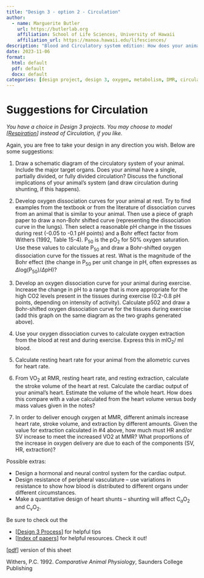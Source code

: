 ```yaml
---
title: "Design 3 - option 2 - Circulation"
author:
  - name: Marguerite Butler  
    url: https://butlerlab.org
    affiliation: School of Life Sciences, University of Hawaii
    affiliation_url: https://manoa.hawaii.edu/lifesciences/
description: "Blood and Circulatory system edition: How does your animalʻs circulation deliver enough oxygen to support its activities?"
date: 2023-11-06
format: 
  html: default 
  pdf: default
  docx: default
categories: [design project, design 3, oxygen, metabolism, DMR, circulation, blood, activity ]
---
```


# Suggestions for Circulation

_You have a choice in Design 3 projects. You may choose to model \[[Respiration](design3.qmd)\] instead of Circulation, if you like._

Again, you are free to take your design in any direction you wish.  Below are some suggestions:

1)  Draw a schematic diagram of the circulatory system of your animal.  Include the major target organs.  Does your animal have a single, partially divided, or fully divided circulation?  Discuss the functional implications of your animal’s system (and draw circulation during shunting, if this happens).

2)  Develop oxygen dissociation curves for your animal at rest.  Try to find examples from the textbook or from the literature of dissociation curves from an animal that is similar to your animal.  Then use a piece of graph paper to draw a non-Bohr shifted curve (representing the dissociation curve in the lungs).  Then select a reasonable pH change in the tissues during rest (-0.05 to -0.1 pH points) and a Bohr effect factor from Withers (1992, Table 15-4).  P$_{50}$ is the pO$_2$ for 50% oxygen saturation. Use these values to calculate P$_{50}$ and draw a Bohr-shifted oxygen dissociation curve for the tissues at rest.  What is the magnitude of the Bohr effect (the change in P$_{50}$ per unit change in pH, often expresses as $\Delta$log(P$_{50}$)/$\Delta$pH)?

3)  Develop an oxygen dissociation curve for your animal during exercise.  Increase the change in pH to a range that is more appropriate for the high CO2 levels present in the tissues during exercise (0.2-0.8 pH points, depending on intensity of activity).  Calculate p502 and draw a Bohr-shifted oxygen dissociation curve for the tissues during exercise (add this graph on the same diagram as the two graphs generated above).  

4)  Use your oxygen dissociation curves to calculate oxygen extraction from the blood at rest and during exercise.  Express this in mlO$_2$/ ml blood.

5)  Calculate resting heart rate for your animal from the allometric curves for heart rate.  

6)  From VO$_2$ at RMR, resting heart rate, and resting extraction, calculate the stroke volume of the heart at rest.  Calculate the cardiac output of your animal’s heart.  Estimate the volume of the whole heart.  How does this compare with a value calculated from the heart volume versus body mass values given in the notes?

7)  In order to deliver enough oxygen at MMR, different animals increase heart rate, stroke volume, and extraction by different amounts.  Given the value for extraction calculated in #4 above, how much must HR and/or SV increase to meet the increased VO2 at MMR?  What proportions of the increase in oxygen delivery are due to each of the components (SV, HR, extraction)?

Possible extras:  

- Design a hormonal and neural control system for the cardiac output.  
- Design resistance of peripheral vasculature – use variations in resistance to show how blood is distributed to different organs under different circumstances.  
- Make a quantitative design of heart shunts – shunting will affect C$_a$O$_2$ and C$_v$O$_2$.  

Be sure to check out the 

- \[[Design 3 Process](design3-process.qmd)\] for helpful tips 
- \[[Index of papers](resources-digestion.qmd)\] for helpful resources. Check it out!

\[[pdf](3a.Circulation.pdf)\] version of this sheet

Withers, P.C. 1992. _Comparative Animal Physiology_, Saunders College Publishing